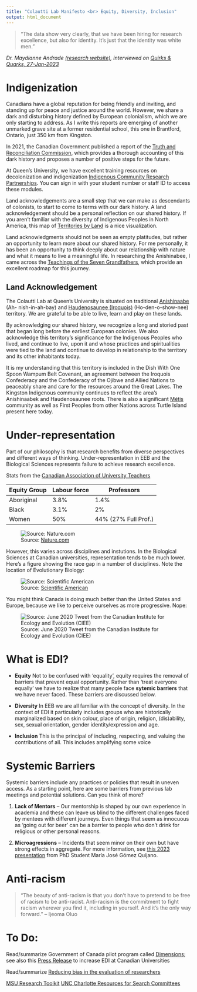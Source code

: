 ```yaml
---
title: "Colautti Lab Manifesto <br> Equity, Diversity, Inclusion"
output: html_document
---
```


> "The data show very clearly, that we have been hiring for research excellence, but also for identity. It's just that the identity was white men."

*Dr. Maydianne Andrade [(research website)](https://www.utsc.utoronto.ca/labs/andrade/), interviewed on [Quirks & Quarks, 27-Jan-2023](https://www.cbc.ca/radio/quirks/dec-12-spotting-steve-superbolts-and-megaflashes-hyperventilating-sober-and-more-1.5835976/maydianne-andrade-on-black-widow-spiders-and-fighting-for-racial-equity-in-science-1.5835987#:~:text=Andrade%2C%20an%20ecologist%20with%20the%20University%20of%20Toronto,extremism%2C%20in%20a%20funny%20kind%20of%20spidery%20way.)*

# Indigenization 

Canadians have a global reputation for being friendly and inviting, and standing up for peace and justice around the world. However, we share a dark and disturbing history defined by European colonialism, which we are only starting to address. As I write this reports are emerging of another unmarked grave site at a former residential school, this one in Brantford, Ontario, just 350 km from Kingston. 

In 2021, the Canadian Government published a report of the [Truth and Reconciliation Commission](https://rcaanc-cirnac.gc.ca/eng/1450124405592/1529106060525), which provides a thorough accounting of this dark history and proposes a number of positive steps for the future. 

At Queen's University, we have excellent training resources on decolonization and indigenization [Indigenous Community Research Partnerships](https://www.queensu.ca/equity/public/icrp0/). You can sign in with your student number or staff ID to access these modules.

Land acknowledgements are a small step that we can make as descendants of colonists, to start to come to terms with our dark history. A land acknowledgement should be a personal reflection on our shared history. If you aren't familiar with the diversity of Indigenous Peoples in North America, this map of [Territories by Land](https://www.whose.land/en) is a nice visualization.

Land acknowledgments should not be seen as empty platitudes, but rather an opportunity to learn more about our shared history. For me personally, it has been an opportunity to think deeply about our relationship with nature and what it means to live a meaningful life. In researching the Anishinabee, I came across the [Teachings of the Seven Grandfathers](https://nhbp-nsn.gov/seven-grandfather-teachings/), which provide an excellent roadmap for this journey.

## Land Acknowledgement

The Colautti Lab at Queen's University is situated on traditional [Anishinaabe](https://www.thecanadianencyclopedia.ca/en/article/anishinaabe) (Ah- nish-in-ah-bay) and [Haudenosaunee (Iroquois)](https://www.thecanadianencyclopedia.ca/en/article/iroquois) (Ho-den-o-show-nee) territory. We are grateful to be able to live, learn and play on these lands.

By acknowledging our shared history, we recognize a long and storied past that began long before the earliest European colonies. We also acknowledge this territory’s significance for the Indigenous Peoples who lived, and continue to live, upon it and whose practices and spiritualities were tied to the land and continue to develop in relationship to the territory and its other inhabitants today.

It is my understanding that this territory is included in the Dish With One Spoon Wampum Belt Covenant, an agreement between the Iroquois Confederacy and the Confederacy of the Ojibwe and Allied Nations to peaceably share and care for the resources around the Great Lakes. The Kingston Indigenous community continues to reflect the area’s Anishinaabek and Haudenosaunee roots. There is also a significant [Métis](https://www.thecanadianencyclopedia.ca/en/article/metis) community as well as First Peoples from other Nations across Turtle Island present here today.

# Under-representation

Part of our philosophy is that research benefits from diverse perspectives and different ways of thinking. Under-representation in EEB and the Biological Sciences represents failure to achieve research excellence.

Stats from the [Canadian Association of University Teachers](https://www.caut.ca/sites/default/files/caut_equity_report_2018-04final.pdf)

|Equity Group | Labour force | Professors|
|--------------|---------------|-----------------------|
| Aboriginal | 3.8% | 1.4% |
| Black | 3.1% | 2% |
| Women | 50% | 44% (27% Full Prof.)

![Source: [Nature.com](https://www.nature.com/news/racial-bias-continues-to-haunt-nih-grants-1.18807)](NIH_Gap.jpg)


However, this varies across disciplines and instutions. In the Biological Sciences at Canadian universities, representation tends to be much lower. Here's a figure showing the race gap in a number of disciplines. Note the location of Evolutionary Biology:

![Source: [Scientific American](https://blogs.scientificamerican.com/sa-visual/this-is-what-the-race-gap-in-academia-looks-like/)](SA_RaceGap.png)

You might think Canada is doing much better than the United States and Europe, because we like to perceive ourselves as more progressive. Nope:

![Source: June 2020 Tweet from the Canadian Institute for Ecology and Evolution (CIEE)](CIEE_Representation.png)


# What is EDI?

+ **Equity** Not to be confused with 'equality', equity requires the removal of barriers that prevent equal opportunity. Rather than 'treat everyone equally' we have to realize that many people face **sytemic barriers** that we have never faced. These barriers are discussed below.

+ **Diversity** In EEB we are all familiar with the concept of diversity. In the context of EDI it particularly includes groups who are historically marginalized based on skin colour, place of origin, religion, (dis)ability, sex, sexual orientation, gender identity/expression and age.

+ **Inclusion** This is the principal of including, respecting, and valuing the contributions of all. This includes amplifying some voice


# Systemic Barriers

Systemic barriers include any practices or policies that result in uneven access. As a starting point, here are some barriers from previous lab meetings and potential solutions. Can you think of more?

1. **Lack of Mentors** -- Our mentorship is shaped by our own experience in academia and these can leave us blind to the different challenges faced by mentees with different journeys. Even things that seem as innocuous as 'going out for beer' can be a barrier to people who don't drink for religious or other personal reasons. 

2. **Microagressions** -- Incidents that seem minor on their own but have strong effects in aggregate. For more information, see [this 2023 presentation](./Files/Microaggression_workshop_2023_MJGQ.pdf) from PhD Student María José Gómez Quijano.  


# Anti-racism

> "The beauty of anti-racism is that you don’t have to pretend to be free of racism to be anti-racist. Anti-racism is the commitment to fight racism wherever you find it, including in yourself. And it’s the only way forward." -- Ijeoma Oluo








# To Do: 

Read/summarize Government of Canada pilot program called [Dimensions](http://www.nserc-crsng.gc.ca/NSERC-CRSNG/EDI-EDI/Dimensions_Dimensions_eng.asp); see also this [Press Release](http://www.nserc-crsng.gc.ca/Media-Media/NewsRelease-CommuniqueDePresse_eng.asp?ID=1062) to increase EDI at Canadian Universities

Read/summarize [Reducing bias in the evaluation of researchers](https://elifesciences.org/inside-elife/1fd1018c/research-assessment-reducing-bias-in-the-evaluation-of-researchers)

[MSU Research Toolkit](http://www.montana.edu/nsfadvance/documents/MSU_searchtoolkit_v5.0web.pdf)
[UNC Charlotte Resources for Search Committees](https://advance.uncc.edu/programming/programs/faculty-recruitment/resources-search-committees-including-evaluation-rubrics)

